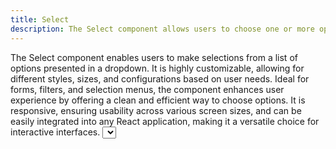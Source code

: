 ```yaml
---
title: Select
description: The Select component allows users to choose one or more options from a customizable dropdown menu.
---
```

<div className="mdx-body">
The Select component enables users to make selections from a list of options presented in a dropdown. It is highly customizable, allowing for different styles, sizes, and configurations based on user needs. Ideal for forms, filters, and selection menus, the component enhances user experience by offering a clean and efficient way to choose options. It is responsive, ensuring usability across various screen sizes, and can be easily integrated into any React application, making it a versatile choice for interactive interfaces.

<PreviewBox>
<Select />
</PreviewBox>

```js showLineNumbers caption="You can customize the markup and modify the tags as per your preferred framework to seamlessly integrate them into your project."
<form className="max-w-sm mx-auto">
  <label
    htmlFor="countries"
    className="block mb-2 text-sm font-medium text-gray-900 dark:text-white"
  >
    Select an option
  </label>
  <select
    id="countries"
    className="bg-white border border-gray-300 text-gray-900 text-sm rounded-lg focus:ring-gray-500 focus:border-gray-500 block w-full p-2.5 dark:bg-black dark:border-gray-600 dark:placeholder-gray-400 dark:text-white dark:focus:ring-gray-500 dark:focus:border-gray-500"
  >
    <option>Choose a country</option>
    <option value="US">United States</option>
    <option value="CA">Canada</option>
    <option value="FR">France</option>
    <option value="DE">Germany</option>
  </select>
</form>
```
</div>